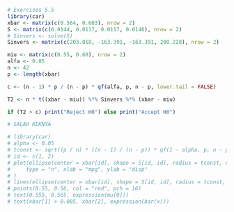 ```r
# Exercises 5.5
library(car)
xbar <- matrix(c(0.564, 0.603), nrow = 2)
S <- matrix(c(0.0144, 0.0117, 0.0117, 0.0146), nrow = 2)
# Sinvers <- solve(S)
Sinvers <- matrix(c(203.018, -163.391, -163.391, 200.228), nrow = 2)
```
```r
miu <- matrix(c(0.55, 0.60), nrow = 2)
alfa <- 0.05
n <- 42
p <- length(xbar)
```

```r
c <- (n - 1) * p / (n - p) * qf(alfa, p, n - p, lower.tail = FALSE)

T2 <- n * t((xbar - miu)) %*% Sinvers %*% (xbar - miu)

if (T2 > c) print("Reject H0") else print("Accept H0")
```

```r
# SALAH KEKNYA

# library(car)
# alpha <- 0.05
# tconst <- sqrt((p / n) * ((n - 1) / (n - p)) * qf(1 - alpha, p, n - p))
# id <- c(1, 2)
# plot(ellipse(center = xbar[id], shape = S[id, id], radius = tconst, draw = F),
#     type = "n", xlab = "mpg", ylab = "disp"
# )
# lines(ellipse(center = xbar[id], shape = S[id, id], radius = tconst, lwd = 3), xlab = "mpg", ylab = "disp")
# points(0.55, 0.56, col = "red", pch = 16)
# text(0.555, 0.565, expression(mu[0]))
# text(xbar[1] + 0.005, xbar[2], expression(bar(x)))
```